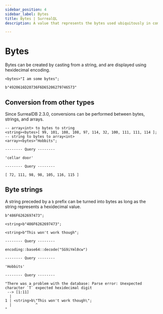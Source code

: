 ---
sidebar_position: 4
sidebar_label: Bytes
title: Bytes | SurrealQL
description: A value that represents the bytes used ubiquitously in computer hardware.

---


# Bytes

Bytes can be created by casting from a string, and are displayed using hexidecimal encoding.

```surql
<bytes>"I am some bytes";
```

```surql title="Output"
b"4920616D20736F6D65206279746573"
```

## Conversion from other types

<Since v="v3.0.0-alpha.1" />

Since SurrealDB 2.3.0, conversions can be performed between bytes, strings, and arrays.

```surql
-- array<int> to bytes to string
<string><bytes>[ 99, 101, 108, 108, 97, 114, 32, 100, 111, 111, 114 ];
-- string to bytes to array<int>
<array><bytes>"Hobbits";
```

```surql title="Output"
-------- Query --------

'cellar door'

-------- Query --------

[ 72, 111, 98, 98, 105, 116, 115 ]
```

## Byte strings

<Since v="v3.0.0-alpha.1" />

A string preceded by a `b` prefix can be turned into bytes as long as the string represents a hexidecimal value.

```surql
b"486F6262697473";

<string>b"486F6262697473";

<string>b"This won't work though";
```

```surql title="Output"
-------- Query --------

encoding::base64::decode("SG9iYml0cw")

-------- Query --------

'Hobbits'

-------- Query --------

"There was a problem with the database: Parse error: Unexpected character `T` expected hexidecimal digit
 --> [1:11]
  |
1 | <string>b\"This won't work though\";
  |           ^ 
"
```